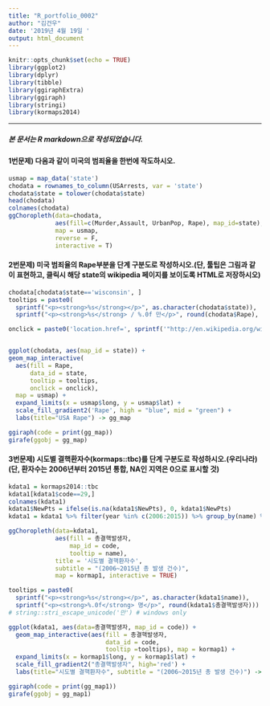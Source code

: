 ```yaml
---
title: "R_portfolio_0002"
author: "김건우"
date: '2019년 4월 19일 '
output: html_document
---
```


```r
knitr::opts_chunk$set(echo = TRUE)
library(ggplot2)
library(dplyr)
library(tibble) 
library(ggiraphExtra)
library(ggiraph)
library(stringi)
library(kormaps2014)
```

----
##### 본 문서는 R markdown으로 작성되었습니다.

#### 1번문제) 다음과 같이 미국의 범죄율을 한번에 작도하시오.

```r
usmap = map_data('state') 
chodata = rownames_to_column(USArrests, var = 'state')
chodata$state = tolower(chodata$state)
head(chodata)
colnames(chodata)
ggChoropleth(data=chodata,
             aes(fill=c(Murder,Assault, UrbanPop, Rape), map_id=state),
             map = usmap,
             reverse = F,
             interactive = T)
```


#### 2번문제) 미국 범죄율의 Rape부분을 단계 구분도로 작성하시오.(단, 툴팁은 그림과 같이 표현하고,   클릭시 해당 state의 wikipedia 페이지를 보이도록 HTML로 저장하시오)

```r
chodata[chodata$state=='wisconsin', ]
tooltips = paste0(
  sprintf("<p><strong>%s</strong></p>", as.character(chodata$state)),
  sprintf("<p><strong>%s</strong> / %.0f 만</p>", round(chodata$Rape), round(chodata$UrbanPop) * 10)) 

onclick = paste0('location.href=', sprintf('"http://en.wikipedia.org/wiki/%s"', as.character(chodata$state)))


ggplot(chodata, aes(map_id = state)) +
geom_map_interactive( 
  aes(fill = Rape,
      data_id = state,
      tooltip = tooltips,
      onclick = onclick), 
  map = usmap) +
  expand_limits(x = usmap$long, y = usmap$lat) +
  scale_fill_gradient2('Rape', high = "blue", mid = "green") +
  labs(title="USA Rape") -> gg_map

ggiraph(code = print(gg_map))
girafe(ggobj = gg_map)
```


#### 3번문제) 시도별 결핵환자수(kormaps::tbc)를 단계 구분도로 작성하시오.(우리나라) (단, 환자수는 2006년부터 2015년 통합, NA인 지역은 0으로 표시할 것)

```r
kdata1 = kormaps2014::tbc
kdata1[kdata1$code==29,]
colnames(kdata1)
kdata1$NewPts = ifelse(is.na(kdata1$NewPts), 0, kdata1$NewPts)
kdata1 = kdata1 %>% filter(year %in% c(2006:2015)) %>% group_by(name) %>% summarise(총결핵발생자 = sum(NewPts), code = mean(code))

ggChoropleth(data=kdata1, 
             aes(fill = 총결핵발생자, 
                 map_id = code, 
                 tooltip = name),
             title = '시도별 결핵환자수',
             subtitle = "(2006~2015년 총 발생 건수)",
             map = kormap1, interactive = TRUE)

tooltips = paste0(
  sprintf("<p><strong>%s</strong></p>", as.character(kdata1$name)),
  sprintf("<p><strong>%.0f</strong> 명</p>", round(kdata1$총결핵발생자))) 
# string::stri_escape_unicode('만') # windows only

ggplot(kdata1, aes(data=총결핵발생자, map_id = code)) +
  geom_map_interactive(aes(fill = 총결핵발생자,
                           data_id = code,
                           tooltip =tooltips), map = kormap1) + 
  expand_limits(x = kormap1$long, y = kormap1$lat) +
  scale_fill_gradient2("총결핵발생자", high='red') +
  labs(title="시도별 결핵환자수", subtitle = "(2006~2015년 총 발생 건수)") -> gg_map1

ggiraph(code = print(gg_map1))
girafe(ggobj = gg_map1)

```

